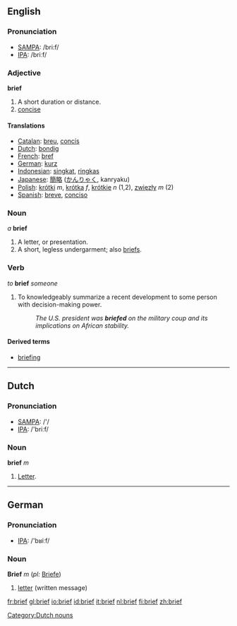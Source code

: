 ==English==
=== Pronunciation ===
*[[w:SAMPA|SAMPA]]: /bri:f/
*[[w:IPA|IPA]]: /briːf/

===Adjective===

'''brief'''
#A short duration or distance.
#[[concise]]

==== Translations ====
*[[Catalan]]: [[breu]], [[concís]]
*[[Dutch]]: [[bondig]]
*[[French]]: [[bref]]
*[[German]]: [[kurz]]
*[[Indonesian]]: [[singkat]], [[ringkas]]
*[[Japanese]]: [[簡略]] ([[かんりゃく]], kanryaku)
*[[Polish]]: [[krótki]] ''m'', [[krótka]] ''f'', [[krótkie]] ''n'' (1,2), [[zwięzły]] ''m'' (2)
*[[Spanish]]: [[breve]], [[conciso]]

===Noun===
''a'' '''brief'''

# A letter, or presentation.
# A short, legless undergarment; also [[briefs]].

===Verb===
''to'' '''brief''' ''someone''

# To knowledgeably summarize a recent development to some person with decision-making power.
#: ''The U.S. president was '''briefed''' on the military coup and its implications on African stability.''

====Derived terms====
* [[briefing]]

----

==Dutch==

===Pronunciation===
*[[w:SAMPA|SAMPA]]: /'/
*[[w:IPA|IPA]]: /'briːf/

===Noun===
'''brief''' ''m''

#[[letter|Letter]].

[[Category:Dutch nouns]]
----

==German==

===Pronunciation===
*[[w:IPA|IPA]]: /'bʁiːf/

===Noun===
'''Brief''' ''m'' (''pl:'' [[Briefe]])

#[[letter]] (written message)

[[fr:brief]]
[[gl:brief]]
[[io:brief]]
[[id:brief]]
[[it:brief]]
[[nl:brief]]
[[fi:brief]]
[[zh:brief]]